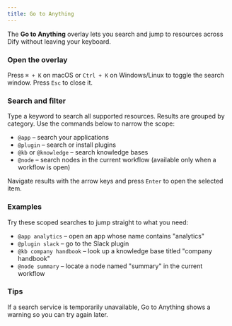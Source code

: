```yaml
---
title: Go to Anything
---
```


The **Go to Anything** overlay lets you search and jump to resources across Dify without leaving your keyboard.

### Open the overlay

Press `⌘ + K` on macOS or `Ctrl + K` on Windows/Linux to toggle the search window. Press `Esc` to close it.

### Search and filter

Type a keyword to search all supported resources. Results are grouped by category.
Use the commands below to narrow the scope:

- `@app` – search your applications
- `@plugin` – search or install plugins
- `@kb` or `@knowledge` – search knowledge bases
- `@node` – search nodes in the current workflow (available only when a workflow is open)

Navigate results with the arrow keys and press `Enter` to open the selected item.

### Examples

Try these scoped searches to jump straight to what you need:

- `@app analytics` – open an app whose name contains "analytics"
- `@plugin slack` – go to the Slack plugin
- `@kb company handbook` – look up a knowledge base titled "company handbook"
- `@node summary` – locate a node named "summary" in the current workflow

### Tips

If a search service is temporarily unavailable, Go to Anything shows a warning so you can try again later.
